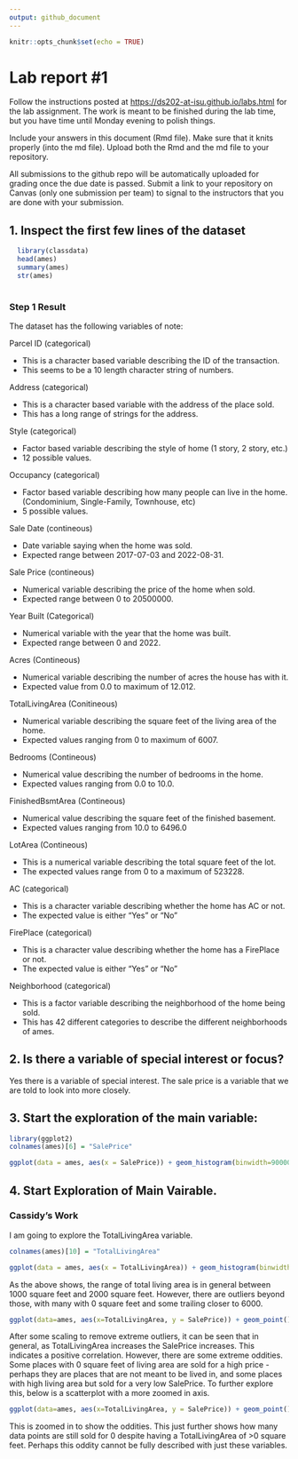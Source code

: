 ```yaml
---
output: github_document
---
```


<!-- README.md is generated from README.Rmd. Please edit the README.Rmd file -->

```r
knitr::opts_chunk$set(echo = TRUE)
```

# Lab report #1

Follow the instructions posted at <https://ds202-at-isu.github.io/labs.html> for the lab assignment. The work is meant to be finished during the lab time, but you have time until Monday evening to polish things.

Include your answers in this document (Rmd file). Make sure that it knits properly (into the md file). Upload both the Rmd and the md file to your repository.

All submissions to the github repo will be automatically uploaded for grading once the due date is passed. Submit a link to your repository on Canvas (only one submission per team) to signal to the instructors that you are done with your submission.

## 1. Inspect the first few lines of the dataset

```r
  
  library(classdata)
  head(ames)
  summary(ames)
  str(ames)
  
```

### Step 1 Result

The dataset has the following variables of note: 

Parcel ID (categorical)

- This is a character based variable describing the ID of the transaction.
- This seems to be a 10 length character string of numbers.

Address (categorical)

- This is a character based variable with the address of the place sold.
- This has a long range of strings for the address.

Style (categorical)

- Factor based variable describing the style of home (1 story, 2 story, etc.)
- 12 possible values.

Occupancy (categorical)

- Factor based variable describing how many people can live in the home. (Condominium, Single-Family, Townhouse, etc)
- 5 possible values.

Sale Date (contineous)

- Date variable saying when the home was sold. 
- Expected range between 2017-07-03 and 2022-08-31.

Sale Price (contineous)

- Numerical variable describing the price of the home when sold. 
- Expected range between 0 to 20500000. 

Year Built (Categorical)

- Numerical variable with the year that the home was built. 
- Expected range between 0 and 2022. 

Acres (Contineous)

- Numerical variable describing the number of acres the house has with it. 
- Expected value from 0.0 to maximum of 12.012. 

TotalLivingArea (Conitineous)

- Numerical variable describing the square feet of the living area of the home. 
- Expected values ranging from 0 to maximum of 6007. 

Bedrooms (Contineous)

- Numerical value describing the number of bedrooms in the home. 
- Expected values ranging from 0.0 to 10.0.

FinishedBsmtArea (Contineous)

- Numerical value describing the square feet of the finished basement.
- Expected values ranging from 10.0 to 6496.0

LotArea (Contineous)

- This is a numerical variable describing the total square feet of the lot.
- The expected values range from 0 to a maximum of 523228.

AC (categorical) 

- This is a character variable describing whether the home has AC or not.
- The expected value is either "Yes" or "No"

FirePlace (categorical)

- This is a character value describing whether the home has a FirePlace or not. 
- The expected value is either "Yes" or "No"

Neighborhood (categorical)

- This is a factor variable describing the neighborhood of the home being sold.
- This has 42 different categories to describe the different neighborhoods of ames.

## 2.  Is there a variable of special interest or focus?
Yes there is a variable of special interest. The sale price is a variable that we are told to look into more closely.


## 3. Start the exploration of the main variable:
```r
library(ggplot2)
colnames(ames)[6] = "SalePrice"

ggplot(data = ames, aes(x = SalePrice)) + geom_histogram(binwidth=900000)


```

## 4. Start Exploration of Main Vairable.

### Cassidy's Work
I am going to explore the TotalLivingArea variable.

```r

colnames(ames)[10] = "TotalLivingArea"

ggplot(data = ames, aes(x = TotalLivingArea)) + geom_histogram(binwidth=100)
```
As the above shows, the range of total living area is in general between 1000 square feet and 2000 square feet. However, there are outliers beyond those, with many with 0 square feet and some trailing closer to 6000. 




```r
ggplot(data=ames, aes(x=TotalLivingArea, y = SalePrice)) + geom_point() + ylim(0, 1.0e+06)
```

After some scaling to remove extreme outliers, it can be seen that in general, as TotalLivingArea increases the SalePrice increases. This indicates a positive correlation. However, there are some extreme oddities. Some places with 0 square feet of living area are sold for a  high price - perhaps they are places that are not meant to be lived in, and some places with high living area but sold for a very low SalePrice. To further explore this, below is a scatterplot with a more zoomed in axis.

```r

ggplot(data=ames, aes(x=TotalLivingArea, y = SalePrice)) + geom_point() + ylim(0, 1.0e+05)

```

This is zoomed in to show the oddities. This just further shows how many data points are still sold for 0 despite having a TotalLivingArea of >0 square feet. Perhaps this oddity cannot be fully described with just these variables.
